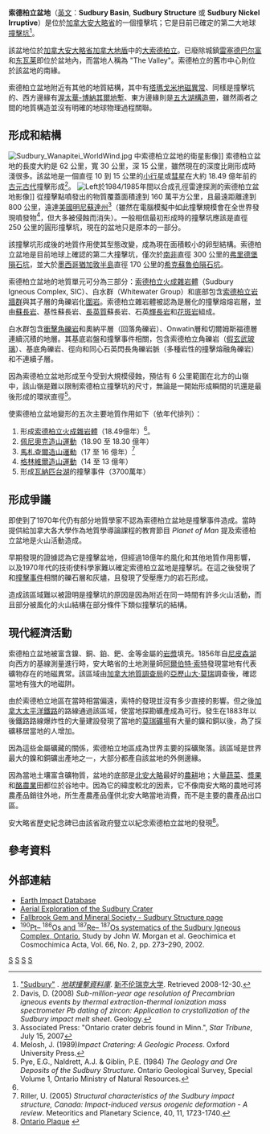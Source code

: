 '''索德柏立盆地'''（[[英文|英文]]：'''Sudbury Basin''', '''Sudbury Structure''' 或 '''Sudbury Nickel Irruptive'''）是位於[[加拿大|加拿大]][[安大略省|安大略省]]的一個撞擊坑；它是目前已確定的第二大地球[[撞擊坑|撞擊坑]]<ref>[http://www.passc.net/EarthImpactDatabase/sudbury.html "Sudbury"] {{Wayback|url=http://www.passc.net/EarthImpactDatabase/sudbury.html |date=20160303163948 }}. ''[[地球撞擊資料庫|地球撞擊資料庫]]''. [[新不伦瑞克大学|新不伦瑞克大学]]. Retrieved 2008-12-30.</ref>。

該盆地位於[[加拿大|加拿大]][[安大略省|安大略省]][[加拿大地盾|加拿大地盾]]中的[[大索德柏立|大索德柏立]]。已廢除城鎮[[雷塞德巴尔富|雷塞德巴尔富]]和[[东瓦莱|东瓦莱]]即位於盆地內，而當地人稱為 "The Valley"。索德柏立的舊市中心則位於該盆地的南緣。

索德柏立盆地附近有其他的地質結構，其中有[[塔瑪戈米地磁異常|塔瑪戈米地磁異常]]、同樣是撞擊坑的{{link-en|瓦納匹台湖|Lake Wanapitei}}、西方邊緣有[[渥太華-博納其爾地塹|渥太華-博納其爾地塹]]、東方邊緣則是[[五大湖構造帶|五大湖構造帶]]，雖然兩者之間的地質構造並沒有明確的地球物理過程關聯。

==形成和結構==
[[File:Sudbury_Wanapitei_WorldWind.jpg|thumb]] 中索德柏立盆地的衛星影像]]
索德柏立盆地的長度大約是 62 公里，寬 30 公里，深 15 公里，雖然現在的深度比剛形成時淺很多。該盆地是一個直徑 10 到 15 公里的[[小行星|小行星]]或[[彗星|彗星]]在大約 18.49 億年前的[[古元古代|古元古代]]撞擊形成<ref name="#1">Davis, D. (2008) ''Sub-million-year age resolution of Precambrian igneous events by thermal extraction-thermal ionization mass spectrometer Pb dating of zircon: Application to crystallization of the Sudbury impact melt sheet''. Geology.</ref>。
[[File:SIR-B_Sudbury_Impact_Crater.jpg|Left]]於1984/1985年間以合成孔徑雷達探測的索德柏立盆地影像]]
從撞擊點噴發出的物質覆蓋面積達到 160 萬平方公里，且最遠距離達到 800 公里，遠達[[美國|美國]][[明尼蘇達州|明尼蘇達州]]<ref>Associated Press: "Ontario crater debris found in Minn.", ''Star Tribune'', July 15, 2007</ref>（雖然在電腦模擬中如此撞擊規模會在全世界發現噴發物<ref>Melosh, J. (1989)''Impact Cratering: A Geologic Process''. Oxford University Press.</ref>，但大多被侵蝕而消失）。一般相信最初形成時的撞擊坑應該是直徑 250 公里的圓形撞擊坑，現在的盆地只是原本的一部分。

該撞擊坑形成後的地質作用使其型態改變，成為現在面積較小的卵型結構。索德柏立盆地是目前地球上確認的第二大撞擊坑，僅次於[[南非|南非]]直徑 300 公里的[[弗里德堡隕石坑|弗里德堡隕石坑]]，並大於[[墨西哥|墨西哥]][[猶加敦半島|猶加敦半島]]直徑 170 公里的[[希克蘇魯伯隕石坑|希克蘇魯伯隕石坑]]。

索德柏立盆地的地質單元可分為三部分：[[索德柏立火成雜岩體|索德柏立火成雜岩體]]（Sudbury Igneous Complex, SIC）、白水群（Whitewater Group）和底部包含[[索德柏立岩牆群|索德柏立岩牆群]]與其子層的角礫岩化[[圍岩|圍岩]]。索德柏立雜岩體被認為是層化的撞擊熔熔岩層，並由[[蘇長岩|蘇長岩]]、基性蘇長岩、[[長英質|長英質]]蘇長岩、石英[[輝長岩|輝長岩]]和[[花斑岩|花斑岩]]組成。

白水群包含[[衝擊角礫岩|衝擊角礫岩]]和奧納平層（回落角礫岩）、Onwatin層和切爾姆斯福德層連續沉積的地層。其基底岩盤和撞擊事件相關，包含索德柏立角礫岩（[[假玄武玻璃|假玄武玻璃]]）、基底角礫岩、徑向和同心石英閃長角礫岩脈（多種岩性的撞擊熔融角礫岩）和不連續子層。 

因為索德柏立盆地形成至今受到大規模侵蝕，預估有 6 公里範圍在北方的山嶺中，該山嶺是難以限制索德柏立撞擊坑的尺寸，無論是一開始形成瞬間的坑還是最後形成的環狀直徑<ref>Pye, E.G., Naldrett, A.J. & Giblin, P.E. (1984) ''The Geology and Ore Deposits of the Sudbury Structure''. Ontario Geological Survey, Special Volume 1, Ontario Ministry of Natural Resources.</ref>。

使索德柏立盆地變形的五次主要地質作用如下（依年代排列）：

# 形成[[索德柏立火成雜岩體|索德柏立火成雜岩體]]（18.49億年）<ref name="#1"/>。
# [[佩尼奧克造山運動|佩尼奧克造山運動]]（18.90 至 18.30 億年）
# [[馬札查爾造山運動|馬札查爾造山運動]]（17 至 16 億年）<ref>Riller, U. (2005) ''Structural characteristics of the Sudbury impact structure, Canada: Impact-induced versus orogenic deformation - A review''.  Meteoritics and Planetary Science, 40, 11, 1723-1740.</ref>
# [[格林維爾造山運動|格林維爾造山運動]]（14 至 13 億年）
# 形成[[瓦納匹台湖|瓦納匹台湖]]的撞擊事件（3700萬年）

==形成爭議==
即使到了1970年代仍有部分地質學家不認為索德柏立盆地是撞擊事件造成。當時提供給加拿大各大學作為地質學導論課程的教育節目  ''Planet of Man'' 提及索德柏立盆地是火山活動造成。

早期發現的證據認為它是撞擊盆地，但經過18億年的風化和其他地質作用影響，以及1970年代的技術使科學家難以確定索德柏立盆地是撞擊坑。在這之後發現了和[[撞擊事件|撞擊事件]]相關的礫石層和灰燼，且發現了受壓應力的岩石形成。

造成該區域難以被證明是撞擊坑的原因是因為附近在同一時間有許多火山活動，而且部分被風化的火山結構在部分條件下類似撞擊坑的結構。

==現代經濟活動==
{{see also|經濟地質學}}
索德柏立盆地被富含鎳、銅、鉑、鈀、金等金屬的[[岩漿|岩漿]]填充。1856年自[[尼皮森湖|尼皮森湖]]向西方的基線測量進行時，安大略省的土地測量師[[阿爾伯特·索特|阿爾伯特·索特]]發現當地有代表礦物存在的地磁異常。該區域由[[加拿大地質調查局|加拿大地質調查局]]的[[亞歷山大·莫瑞_(地質學家)|亞歷山大·莫瑞]]調查後，確認當地有強大的地磁阱。

由於索德柏立地區在當時相當偏遠，索特的發現並沒有多少直接的影響。但之後[[加拿大太平洋鐵路|加拿大太平洋鐵路]]的路線通過該區域，使當地探勘礦產成為可行。發生在1883年以後鐵路路線爆炸性的大量建設發現了當地的[[莫瑞礦場|莫瑞礦場]]有大量的鎳和銅以後，為了採礦移居當地的人增加。

因為這些金屬礦藏的關係，索德柏立地區成為世界主要的採礦聚落。該區域是世界最大的鎳和銅礦出產地之一，大部分都產自該盆地的外側邊緣。

因為當地土壤富含礦物質，盆地的底部是[[北安大略|北安大略]]最好的[[農耕|農耕]]地；大量[[蔬菜|蔬菜]]、[[漿果|漿果]]和[[酪農業|酪農業]]田都位於谷地中。因為它的緯度較北的因素，它不像南安大略的農地可將農產品銷往外地，所生產農產品僅供北安大略當地消費，而不是主要的農產品出口區。

安大略省歷史紀念碑已由該省政府豎立以紀念索德柏立盆地的發現<ref>[http://www.ontarioplaques.com/Plaques_STU/Plaque_Sudbury05.html Ontario Plaque] {{webarchive|url=https://web.archive.org/web/20081017065833/http://www.ontarioplaques.com/Plaques_STU/Plaque_Sudbury05.html |date=2008-10-17 }}</ref>。

==參考資料==
{{reflist}}

==外部連結==
{{Commons|Sudbury_Basin}}
* [https://www.webcitation.org/6HdY2kPkX?url=http://www.passc.net/EarthImpactDatabase/index.html Earth Impact Database]
* [https://web.archive.org/web/20110928173543/http://www.ottawa.rasc.ca/articles/odale_chuck/earth_craters/sudbury/index.html Aerial Exploration of the Sudbury Crater]
* [http://geopress.rbnet.net/sudbury.htm Fallbrook Gem and Mineral Society - Sudbury Structure page]
* [https://web.archive.org/web/20110910123744/http://astrobiology.gsfc.nasa.gov/pdf/2002%20ref/morgan_2002.pdf <sup>190</sup>Pt– <sup>186</sup>Os and <sup>187</sup>Re– <sup>187</sup>Os systematics of the Sudbury Igneous Complex, Ontario.] Study by John W. Morgan et al. Geochimica et Cosmochimica Acta, Vol. 66, No. 2, pp. 273–290, 2002.

{{coord|46|36|N|81|11|W|type:landmark_region:CA|display=title}}

[[Category:地球撞擊坑|S]]
[[Category:经济地质学|S]]
[[Category:安大略省地理|S]]
[[Category:元古宙|S]]